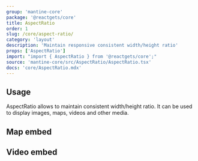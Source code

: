 ```yaml
---
group: 'mantine-core'
package: '@reactgets/core'
title: AspectRatio
order: 1
slug: /core/aspect-ratio/
category: 'layout'
description: 'Maintain responsive consistent width/height ratio'
props: ['AspectRatio']
import: "import { AspectRatio } from '@reactgets/core';"
source: 'mantine-core/src/AspectRatio/AspectRatio.tsx'
docs: 'core/AspectRatio.mdx'
---
```



## Usage

AspectRatio allows to maintain consistent width/height ratio.
It can be used to display images, maps, videos and other media.

<Demo data={AspectRatioDemos.image} />

## Map embed

<Demo data={AspectRatioDemos.map} />

## Video embed

<Demo data={AspectRatioDemos.video} />

